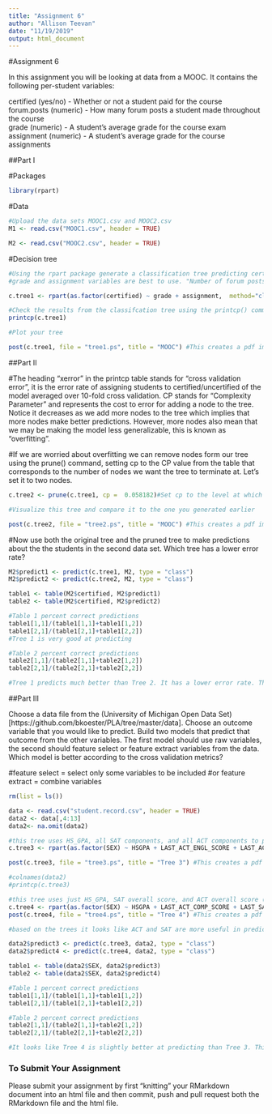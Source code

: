 ```yaml
---
title: "Assignment 6"
author: "Allison Teevan"
date: "11/19/2019"
output: html_document
---
```

#Assignment 6

In this assignment you will be looking at data from a MOOC. It contains the following per-student variables:

certified (yes/no) - Whether or not a student paid for the course  
forum.posts (numeric) - How many forum posts a student made throughout the course  
grade (numeric) - A student's average grade for the course exam  
assignment (numeric) - A student's average grade for the course assignments  

##Part I

#Packages
```r
library(rpart)
```

#Data
```r
#Upload the data sets MOOC1.csv and MOOC2.csv
M1 <- read.csv("MOOC1.csv", header = TRUE)

M2 <- read.csv("MOOC2.csv", header = TRUE)

```

#Decision tree
```r
#Using the rpart package generate a classification tree predicting certified from the other variables in the M1 data frame. Which variables should you use?
#grade and assignment variables are best to use. "Number of forum posts" groups the students in a less helpful way, I think because there are some who posted on the forum an extreme amount of times, and forum posts is very good at predicting the outcome. 

c.tree1 <- rpart(as.factor(certified) ~ grade + assignment,  method="class", data=M1)

#Check the results from the classifcation tree using the printcp() command
printcp(c.tree1)

#Plot your tree

post(c.tree1, file = "tree1.ps", title = "MOOC") #This creates a pdf image of the tree

```

##Part II

#The heading "xerror" in the printcp table stands for "cross validation error", it is the error rate of assigning students to certified/uncertified of the model averaged over 10-fold cross validation. CP stands for "Complexity Parameter" and represents the cost to error for adding a node to the tree. Notice it decreases as we add more nodes to the tree which implies that more nodes make better predictions. However, more nodes also mean that we may be making the model less generalizable, this is known as "overfitting".

#If we are worried about overfitting we can remove nodes form our tree using the prune() command, setting cp to the CP value from the table that corresponds to the number of nodes we want the tree to terminate at. Let's set it to two nodes.

```r
c.tree2 <- prune(c.tree1, cp =  0.058182)#Set cp to the level at which you want the tree to end

#Visualize this tree and compare it to the one you generated earlier

post(c.tree2, file = "tree2.ps", title = "MOOC") #This creates a pdf image of the tree
```

#Now use both the original tree and the pruned tree to make predictions about the the students in the second data set. Which tree has a lower error rate?
```r
M2$predict1 <- predict(c.tree1, M2, type = "class")
M2$predict2 <- predict(c.tree2, M2, type = "class")

table1 <- table(M2$certified, M2$predict1)
table2 <- table(M2$certified, M2$predict2)

#Table 1 percent correct predictions
table1[1,1]/(table1[1,1]+table1[1,2])
table1[2,1]/(table1[2,1]+table1[2,2])
#Tree 1 is very good at predicting

#Table 2 percent correct predictions
table2[1,1]/(table2[1,1]+table2[1,2])
table2[2,1]/(table2[2,1]+table2[2,2])

#Tree 1 predicts much better than Tree 2. It has a lower error rate. This makes sense because it has more branches.
```

##Part III

Choose a data file from the (University of Michigan Open Data Set)[https://github.com/bkoester/PLA/tree/master/data]. Choose an outcome variable that you would like to predict. Build two models that predict that outcome from the other variables. The first model should use raw variables, the second should feature select or feature extract variables from the data. Which model is better according to the cross validation metrics?

#feature select = select only some variables to be included
#or feature extract = combine variables 
```r
rm(list = ls())

data <- read.csv("student.record.csv", header = TRUE)
data2 <- data[,4:13]
data2<- na.omit(data2)

#this tree uses HS_GPA, all SAT components, and all ACT components to predict student's gender.
c.tree3 <- rpart(as.factor(SEX) ~ HSGPA + LAST_ACT_ENGL_SCORE + LAST_ACT_MATH_SCORE + LAST_ACT_READ_SCORE + LAST_ACT_SCIRE_SCORE + LAST_SATI_VERB_SCORE + LAST_SATI_MATH_SCORE,  method="class", data=data2)

post(c.tree3, file = "tree3.ps", title = "Tree 3") #This creates a pdf image of the tree

#colnames(data2)
#printcp(c.tree3)

#this tree uses just HS_GPA, SAT overall score, and ACT overall score (combined variables) to predict student's gender.
c.tree4 <- rpart(as.factor(SEX) ~ HSGPA + LAST_ACT_COMP_SCORE + LAST_SATI_TOTAL_SCORE,  method="class", data=data2)
post(c.tree4, file = "tree4.ps", title = "Tree 4") #This creates a pdf image of the tree

#based on the trees it looks like ACT and SAT are more useful in predicting than HS_GPA.

data2$predict3 <- predict(c.tree3, data2, type = "class")
data2$predict4 <- predict(c.tree4, data2, type = "class")

table1 <- table(data2$SEX, data2$predict3)
table2 <- table(data2$SEX, data2$predict4)

#Table 1 percent correct predictions
table1[1,1]/(table1[1,1]+table1[1,2])
table1[2,1]/(table1[2,1]+table1[2,2])

#Table 2 percent correct predictions
table2[1,1]/(table2[1,1]+table2[1,2])
table2[2,1]/(table2[2,1]+table2[2,2])

#It looks like Tree 4 is slightly better at predicting than Tree 3. This suggests overall ACT and SAT scores are more useful at predicting a student's gender than breaking it down into the test components. 

```


### To Submit Your Assignment

Please submit your assignment by first "knitting" your RMarkdown document into an html file and then commit, push and pull request both the RMarkdown file and the html file.